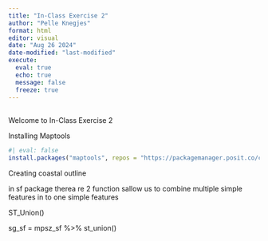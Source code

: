 ```yaml
---
title: "In-Class Exercise 2"
author: "Pelle Knegjes"
format: html
editor: visual
date: "Aug 26 2024"
date-modified: "last-modified"
execute: 
  eval: true
  echo: true
  message: false
  freeze: true
---
```


## 

Welcome to In-Class Exercise 2

Installing Maptools
```r
#| eval: false
install.packages("maptools", repos = "https://packagemanager.posit.co/cran/2023-10-13")
```

Creating coastal outline

in sf package therea re 2 function sallow us to combine multiple simple features in to one simple features

ST_Union()

sg_sf = mpsz_sf %>%
  st_union()



```r

```


```r

```


```r

```


```r

```


```r

```



```r

```



```r

```


```r

```


```r

```

```r

```

```r

```

```r

```

```r

```

```r

```

```r

```

```r

```

```r

```

```r

```

```r

```

```r

```

```r

```

```r

```

```r

```

```r

```

```r

```

```r

```

```r

```

```r

```

```r

```

```r

```

```r

```

```r

```

```r

```

```r

```

```r

```
